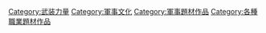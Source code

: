 [[Category:武装力量|Category:武装力量]]
[[Category:軍事文化|Category:軍事文化]]
[[Category:軍事題材作品|Category:軍事題材作品]]
[[Category:各種職業題材作品|Category:各種職業題材作品]]